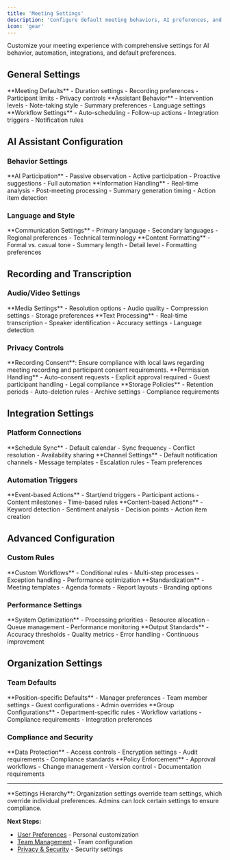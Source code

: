 ```yaml
---
title: 'Meeting Settings'
description: 'Configure default meeting behaviors, AI preferences, and automation rules'
icon: 'gear'
---
```


Customize your meeting experience with comprehensive settings for AI behavior, automation, integrations, and default preferences.

## General Settings

<CardGroup cols={3}>
  <Card title="Default Preferences" icon="settings">
    **Meeting Defaults**
    - Duration settings
    - Recording preferences
    - Participant limits
    - Privacy controls
  </Card>
  <Card title="AI Configuration" icon="robot">
    **Assistant Behavior**
    - Intervention levels
    - Note-taking style
    - Summary preferences
    - Language settings
  </Card>
  <Card title="Automation Rules" icon="zap">
    **Workflow Settings**
    - Auto-scheduling
    - Follow-up actions
    - Integration triggers
    - Notification rules
  </Card>
</CardGroup>

## AI Assistant Configuration

### Behavior Settings

<Steps>
  <Step title="Intervention Level">
    **AI Participation**
    - Passive observation
    - Active participation
    - Proactive suggestions
    - Full automation
  </Step>
  
  <Step title="Content Processing">
    **Information Handling**
    - Real-time analysis
    - Post-meeting processing
    - Summary generation timing
    - Action item detection
  </Step>
</Steps>

### Language and Style

<Tabs>
  <Tab title="Language Options">
    **Communication Settings**
    - Primary language
    - Secondary languages
    - Regional preferences
    - Technical terminology
  </Tab>
  
  <Tab title="Output Style">
    **Content Formatting**
    - Formal vs. casual tone
    - Summary length
    - Detail level
    - Formatting preferences
  </Tab>
</Tabs>

## Recording and Transcription

### Audio/Video Settings

<CardGroup cols={2}>
  <Card title="Recording Quality" icon="video">
    **Media Settings**
    - Resolution options
    - Audio quality
    - Compression settings
    - Storage preferences
  </Card>
  <Card title="Transcription" icon="microphone">
    **Text Processing**
    - Real-time transcription
    - Speaker identification
    - Accuracy settings
    - Language detection
  </Card>
</CardGroup>

### Privacy Controls

<Warning>
**Recording Consent**: Ensure compliance with local laws regarding meeting recording and participant consent requirements.
</Warning>

<Accordion>
  <AccordionItem title="Consent Management">
    **Permission Handling**
    - Auto-consent requests
    - Explicit approval required
    - Guest participant handling
    - Legal compliance
  </AccordionItem>
  
  <AccordionItem title="Data Retention">
    **Storage Policies**
    - Retention periods
    - Auto-deletion rules
    - Archive settings
    - Compliance requirements
  </AccordionItem>
</Accordion>

## Integration Settings

### Platform Connections

<Steps>
  <Step title="Calendar Integration">
    **Schedule Sync**
    - Default calendar
    - Sync frequency
    - Conflict resolution
    - Availability sharing
  </Step>
  
  <Step title="Communication Tools">
    **Channel Settings**
    - Default notification channels
    - Message templates
    - Escalation rules
    - Team preferences
  </Step>
</Steps>

### Automation Triggers

<Tabs>
  <Tab title="Meeting Events">
    **Event-based Actions**
    - Start/end triggers
    - Participant actions
    - Content milestones
    - Time-based rules
  </Tab>
  
  <Tab title="Content Triggers">
    **Content-based Actions**
    - Keyword detection
    - Sentiment analysis
    - Decision points
    - Action item creation
  </Tab>
</Tabs>

## Advanced Configuration

### Custom Rules

<CardGroup cols={2}>
  <Card title="Business Logic" icon="code-branch">
    **Custom Workflows**
    - Conditional rules
    - Multi-step processes
    - Exception handling
    - Performance optimization
  </Card>
  <Card title="Template System" icon="template">
    **Standardization**
    - Meeting templates
    - Agenda formats
    - Report layouts
    - Branding options
  </Card>
</CardGroup>

### Performance Settings

<Steps>
  <Step title="Resource Management">
    **System Optimization**
    - Processing priorities
    - Resource allocation
    - Queue management
    - Performance monitoring
  </Step>
  
  <Step title="Quality Control">
    **Output Standards**
    - Accuracy thresholds
    - Quality metrics
    - Error handling
    - Continuous improvement
  </Step>
</Steps>

## Organization Settings

### Team Defaults

<Accordion>
  <AccordionItem title="Role-based Settings">
    **Position-specific Defaults**
    - Manager preferences
    - Team member settings
    - Guest configurations
    - Admin overrides
  </AccordionItem>
  
  <AccordionItem title="Department Settings">
    **Group Configurations**
    - Department-specific rules
    - Workflow variations
    - Compliance requirements
    - Integration preferences
  </AccordionItem>
</Accordion>

### Compliance and Security

<CardGroup cols={2}>
  <Card title="Security Policies" icon="shield">
    **Data Protection**
    - Access controls
    - Encryption settings
    - Audit requirements
    - Compliance standards
  </Card>
  <Card title="Governance" icon="gavel">
    **Policy Enforcement**
    - Approval workflows
    - Change management
    - Version control
    - Documentation requirements
  </Card>
</CardGroup>

---

<Info>
**Settings Hierarchy**: Organization settings override team settings, which override individual preferences. Admins can lock certain settings to ensure compliance.
</Info>

**Next Steps:**
- [User Preferences](/optiverse/settings/user-preferences) - Personal customization
- [Team Management](/optiverse/settings/team-management) - Team configuration
- [Privacy & Security](/optiverse/settings/privacy-security) - Security settings 